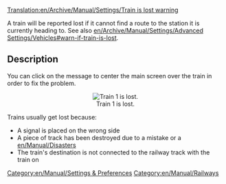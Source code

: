 [[Translation:en/Archive/Manual/Settings/Train is lost warning]]

A train will be reported lost if it cannot find a route to the station it is currently heading to. See also [[en/Archive/Manual/Settings/Advanced Settings/Vehicles#warn-if-train-is-lost]].

== Description ==

You can click on the message to center the main screen over the train in order to fix the problem.
<center>[[File:en/Archive/Manual/Settings/Losttrain.png|center|frame|Train 1 is lost.]]</center>

Trains usually get lost because:
* A signal is placed on the wrong side
* A piece of track has been destroyed due to a mistake or a [[en/Manual/Disasters]]
* The train's destination is not connected to the railway track with the train on

[[Category:en/Manual/Settings & Preferences]]
[[Category:en/Manual/Railways]]